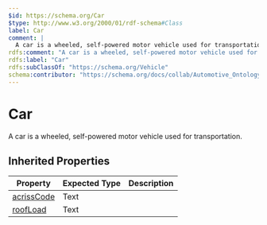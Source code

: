 ```yaml
---
$id: https://schema.org/Car
$type: http://www.w3.org/2000/01/rdf-schema#Class
label: Car
comment: |
  A car is a wheeled, self-powered motor vehicle used for transportation.
rdfs:comment: "A car is a wheeled, self-powered motor vehicle used for transportation."
rdfs:label: "Car"
rdfs:subClassOf: "https://schema.org/Vehicle"
schema:contributor: "https://schema.org/docs/collab/Automotive_Ontology_Working_Group"
---
```


# Car

A car is a wheeled, self-powered motor vehicle used for transportation.

## Inherited Properties

| Property | Expected Type | Description |
| --- | --- | --- |
| [acrissCode](https://schema.org/acrissCode) | Text |  |
| [roofLoad](https://schema.org/roofLoad) | Text |  |
